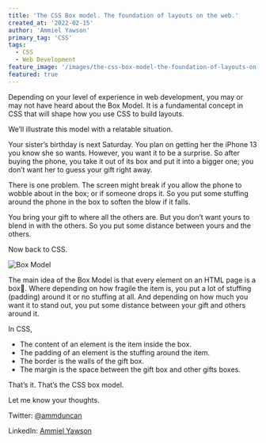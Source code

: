 ```yaml
---
title: 'The CSS Box model. The foundation of layouts on the web.'
created_at: '2022-02-15'
author: 'Ammiel Yawson'
primary_tag: 'CSS'
tags:
  - CSS
  - Web Development
feature_image: '/images/the-css-box-model-the-foundation-of-layouts-on-the-web/featured.webp'
featured: true
---
```

Depending on your level of experience in web development, you may or may not have heard about the Box Model. It is a fundamental concept in CSS that will shape how you use CSS to build layouts.

We’ll illustrate this model with a relatable situation.

Your sister’s birthday is next Saturday. You plan on getting her the iPhone 13 you know she so wants. However, you want it to be a surprise. So after buying the phone, you take it out of its box and put it into a bigger one; you don’t want her to guess your gift right away.

There is one problem. The screen might break if you allow the phone to wobble about in the box; or if someone drops it. So you put some stuffing around the phone in the box to soften the blow if it falls.

You bring your gift to where all the others are. But you don’t want yours to blend in with the others. So you put some distance between yours and the others.

Now back to CSS.

![Box Model](/images/the-css-box-model-the-foundation-of-layouts-on-the-web/box-model.png)

The main idea of the Box Model is that every element on an HTML page is a box🎁. Where depending on how fragile the item is, you put a lot of stuffing (padding) around it or no stuffing at all. And depending on how much you want it to stand out, you put some distance between your gift and others around it.

In CSS,

- The content of an element is the item inside the box.
- The padding of an element is the stuffing around the item.
- The border is the walls of the gift box.
- The margin is the space between the gift box and other gifts boxes.

That’s it. That’s the CSS box model.

Let me know your thoughts.

Twitter: [@ammduncan](https://www.twitter.com/ammduncan)

LinkedIn: [Ammiel Yawson](https://www.linkedin.com/in/ammiel-yawson-098902124/)